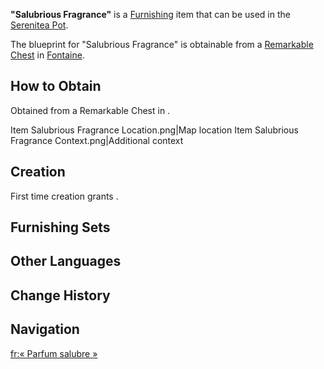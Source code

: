 {{Furnishing Infobox
|id             = 373216
|image          = Item Salubrious Fragrance.png
|category       = Landscape
|subcategory    = Terrace
|quality        = 3
|adeptal_energy = 60
|load           = 95
|reduced_load   = 71
|description    = Bright lavender flowers are set off by the lake-blue flowers, as both are lovingly planted with care in this composite potted arrangement placed in an unusually-shaped pot.<br>The lavender flowers used in the potted arrangement are said to be able to purify the air with their petals and fragrance, their mysterious powers driving away mosquitoes and curing disease. They are said to symbolize "cleanliness and health," while the incredibly vigorous lake-blue flowers have a similar meaning. For this reason, the residents of [[Petrichor]] like to grow these two types together, not only due to their complementary aesthetics but also because of the hopes for a better life they embody.
|blueprint      = Remarkable Chest
}}
'''"Salubrious Fragrance"''' is a [[Furnishing]] item that can be used in the [[Serenitea Pot]].

The blueprint for "Salubrious Fragrance" is obtainable from a [[Remarkable Chest]] in [[Fontaine]].

==How to Obtain==
Obtained from a Remarkable Chest in {{Location|Portus Anticus}}.
<gallery>
Item Salubrious Fragrance Location.png|Map location
Item Salubrious Fragrance Context.png|Additional context
</gallery>

==Creation==
First time creation grants {{Item|Trust|24|x=60}}.
{{Recipe
|type = Creation
|time = 14h
|Iron Chunk = 4
|White Iron Chunk = 4
|sort = Iron Chunk;White Iron Chunk
}}

==Furnishing Sets==
{{Craft Usage}}

==Other Languages==
{{Other Languages
|en       = "Salubrious Fragrance"
|zhs      = 「健疗的醇芳」
|zhs_rm   = 
|zht      = 「健療的醇芳」
|zht_rm   = 
|zh_tl    = 
|ja       = 「癒しの芳香」
|ja_rm    = "Iyashi no Houkou"
|ja_tl    = "Healing Fragrance"
|ko       = 「치유의 향」
|ko_rm    = 
|ko_tl    = 
|es       = Fragancia vigorizante
|es_tl    = Invigorating Fragrance
|fr       = « Parfum salubre »
|fr_tl    = "Salubrious Fragrance"
|ru       = Целебный аромат
|ru_tl    = 
|th       = "กลิ่นหอมของการรักษา"
|th_rm    = 
|th_tl    = 
|vi       = "Hương Thơm Chữa Lành"
|vi_tl    = 
|de       = „Heilsamer Duft“
|de_tl    = "Salubrious Fragrance"
|id       = "Aroma yang Menyembuhkan"
|id_tl    = "The Healing Aroma"
|pt       = "Fragrância Curadora"
|pt_tl    = 
|tr       = "İyileştirici Koku"
|tr_tl    = 
|it       = Fragranza salubre
|it_tl    = 
}}

==Change History==
{{Change History|4.6}}

==Navigation==
{{Furnishing Navbox|exterior}}

[[fr:« Parfum salubre »]]